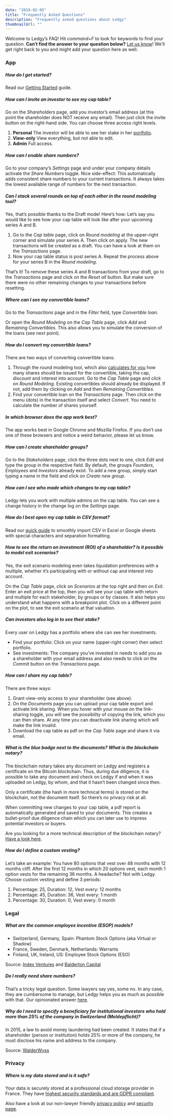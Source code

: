 ```yaml
---
date: "2019-02-05"
title: "Frequently Asked Questions"
description: "Frequently asked questions about Ledgy"
thumbnailUrl: ""
---
```


Welcome to Ledgy’s FAQ! Hit *command+F* to look for keywords to find your question. **Can’t find the answer to your question below?** [Let us know](/contact/)! We’ll get right back to you and might add your question here as well.


### App

##### How do I get started?

Read our [Getting Started](/help/getting-started/) guide.

##### How can I invite an investor to see my cap table?

Go on the *Shareholders* page, add you investor’s email address (at this point the shareholder does NOT receive any email). Then just click the invite button on the right-hand side. You can choose three access right levels.

1. **Personal** The investor will be able to see her stake in her [portfolio](/features/investors/).
2. **View-only** View everything, but not able to edit.
3. **Admin** Full access.

##### How can I enable share numbers?

Go to your company’s *Settings* page and under your company details activate the *Share Numbers* toggle. Nice side-effect: This automatically adds consistent share numbers to your current transactions. It always takes the lowest available range of numbers for the next transaction.

##### Can I stack several rounds on top of each other in the round modeling tool?

Yes, that’s possible thanks to the Draft mode! Here’s how: Let’s say you would like to see how your cap table will look like after your upcoming series A and B.

1.  Go to the *Cap table* page, click on *Round modeling* at the upper-right corner and simulate your series A. Then click on apply. The new transactions will be created as a draft. You can have a look at them on the *Transactions* page.
2.  Now your cap table status is post series A. Repeat the process above for your series B in the *Round modeling*.

That’s it! To remove these series A and B transactions from your draft, go to the *Transactions* page and click on the *Reset all* button. But make sure there were no other remaining changes to your transactions before resetting.

##### Where can I see my convertible loans?

Go to the *Transactions* page and in the *Filter* field, type *Convertible loan*.

Or open the *Round Modeling* on the *Cap Table* page, click *Add* and *Remaining Convertibles*. This also allows you to simulate the conversion of the loans (see next point).

##### How do I convert my convertible loans?

There are two ways of converting convertible loans:

1.  Through the round modeling tool, which also [calculates for you](https://blog.ledgy.com/convertible-loans-7948385a5d66) how many shares should be issued for the convertible, taking the cap, discount and interest into account. Go to the *Cap Table* page and click on *Round Modeling*. Existing convertibles should already be displayed. If not, add them by clicking on *Add* and then *Remaining Convertibles.*
2.  Find your convertible loan on the *Transactions* page. Then click on the menu (dots) in the transaction itself and select *Convert*. You need to calculate the number of shares yourself.

##### In which browser does the app work best?

The app works best in Google Chrome and Mozilla Firefox. If you don’t use one of these browsers and notice a weird behavior, please let us know.

##### How can I create shareholder groups?

Go to the *Stakeholders* page, click the three dots next to one, click *Edit* and type the group in the respective field. By default, the groups *Founders*, *Employees* and *Investors* already exist. To add a new group, simply start typing a name in the field and click on *Create new group*.

##### How can I see who made which changes to my cap table?

Ledgy lets you work with multiple admins on the cap table. You can see a change history in the change log on the *Settings* page.

##### How do I best open my cap table in CSV format?

Read our [quick guide](https://blog.ledgy.com/csv-export-96215c180194) to smoothly import CSV in Excel or Google sheets with special characters and separation formatting.

##### How to see the return on investment (ROI) of a shareholder? Is it possible to model exit scenarios?

Yes, the exit scenario modeling even takes liquidation preferences with a multiple, whether it’s participating with or without cap and interest into account.

On the *Cap Table* page, click on *Scenarios* at the top right and then on *Exit*. Enter an exit price at the top, then you will see your cap table with return and multiple for each stakeholder, by groups or by classes. It also helps you understand what happens with a breakpoint plot. Click on a different point on the plot, to see the exit scenario at that valuation.

##### Can investors also log in to see their stake?

Every user on Ledgy has a portfolio where she can see her investments.

-   Find your portfolio: Click on your name (upper-right corner) then select portfolio.
-   See investments: The company you’ve invested in needs to add you as a shareholder with your email address and also needs to click on the *Commit* button on the *Transactions* page.

##### How can I share my cap table?

There are three ways:

1.  Grant view-only access to your shareholder (see above).
2.  On the *Documents* page you can upload your cap table export and activate link sharing. When you hover with your mouse on the link-sharing toggle, you will see the possibility of copying the link, which you can then share. At any time you can deactivate link sharing which will make the link invalid.
3.  Download the cap table as pdf on the *Cap Table* page and share it via email.

##### What is the blue badge next to the documents? What is the blockchain notary?

The blockchain notary takes any document on Ledgy and registers a certificate on the Bitcoin blockchain. Thus, during due diligence, it is possible to take any document and check on Ledgy if and when it was uploaded on Ledgy, by whom, and that it hasn’t been changed since then.

Only a certificate (the hash in more technical terms) is stored on the blockchain, not the document itself. So there’s no privacy risk at all.

When committing new changes to your cap table, a pdf report is automatically generated and saved to your documents. This creates a bullet-proof due diligence chain which you can later use to impress potential investors or buyers.

Are you looking for a more technical description of the blockchain notary? [Have a look here](https://blog.ledgy.com/the-ledgy-blockchain-notary-3fb3dc423aae).

##### How do I define a custom vesting?

Let’s take an example: You have 80 options that vest over 48 months with 12 months cliff. After the first 12 months in which 20 options vest, each month 1 option vests for the remaining 36 months. A headache? Not with Ledgy. Choose custom vesting and define 3 periods:

1.  Percentage: 25, Duration: 12, Vest every: 12 months
2.  Percentage: 45, Duration: 36, Vest every: 1 month
3.  Percentage: 30, Duration: 0, Vest every: 0 month

### Legal

##### What are the common employee incentive (ESOP) models?

-   Switzerland, Germany, Spain: Phantom Stock Options (aka Virtual or Shadow)
-   France, Sweden, Denmark, Netherlands: Warrants
-   Finland, UK, Ireland, US: Employee Stock Options (ESO)

Source: [Index Ventures](https://www.indexventures.com/optionplan#employee_country=us) and [Balderton Capital](https://d386vao439c5lr.cloudfront.net/prod/media/2018/07/04132203/Balderton-Essential-Guide-to-Employee-Equity-2017.pdf)

##### Do I really need share numbers?

That’s a tricky legal question. Some lawyers say yes, some no. In any case, they are cumbersome to manage, but Ledgy helps you as much as possible with that. Our opinionated answer [here](https://blog.ledgy.com/are-numbered-shares-necessary-15c27f3457a8).

##### Why do I need to specify a beneficiary for institutional investors who hold more than 25% of the company in Switzerland (Meldepflicht)?

In 2015, a law to avoid money laundering had been created. It states that if a shareholder (person or institution) holds 25% or more of the company, he must disclose his name and address to the company.

Source: [WalderWyss](https://www.walderwyss.com/publications/2065.pdf)

### Privacy

##### Where is my data stored and is it safe?

Your data is securely stored at a professional cloud storage provider in France. They have [highest security standards and are GDPR compliant](https://www.clever-cloud.com/en/security).

Also have a look at our non-lawyer friendly [privacy policy](/privacy/) and [security page](/security/).
